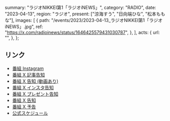   summary: "ラジオNIKKEI第1「ラジオiNEWS」",
  category: "RADIO",
  date: "2023-04-13",
  region: "ラジオ",
  present: ["涼海すう", "日向端ひな", "松本ももな"],
  images: [
    {
      path: "/events/2023/2023-04-13_ラジオNIKKEI第1「ラジオiNEWS」.jpg",
      ref: "https://x.com/radioinews/status/1646425579431030787",
    },
  ],
  acts: {
    url: "",
  },
};

## リンク

- [番組 Instagram](https://www.instagram.com/p/Cq-UVfdpFFD/)
- [番組 X 記事告知](https://x.com/radioinews/status/1646695103308918785)
- [番組 X 告知 (動画あり)](https://x.com/radioinews/status/1646472987472982016)
- [番組 X インスタ告知](https://x.com/radioinews/status/1646467089086185472)
- [番組 X プレゼント告知](https://x.com/radioinews/status/1646452693140148225)
- [番組 X 告知](https://x.com/radioinews/status/1646425579431030787)
- [番組 X 予告](https://x.com/radioinews/status/1646112060965781505)
- [公式スケジュール](https://takanenonadeshiko.jp/?p=913)
